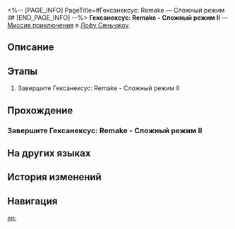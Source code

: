 <%-- [PAGE_INFO]
PageTitle=#Гексанексус: Remake — Сложный режим II#
[END_PAGE_INFO] --%>
{{Дополнить|Диалоги.}}
{{Миссия Инфобокс
|id              = 8025220
|Название        = Гексанексус: Remake - Сложный режим II
|Изображение     = Миссия Гексанексус Remake — Сложный режим II.png
|Тип             = Миссия приключения
|Событие         = 
|Глава           = 
|Условия         = 
|Персонажи       = Первопроходец
|СтартЛокация    = [[Лофу Сяньчжоу]] — [[Дом кандалов]]
|Мир             = Лофу Сяньчжоу
|Предыдущая      = 
|Следующая       = 
|Награды         = 
}}
'''Гексанексус: Remake - Сложный режим II''' — [[Миссия приключения]] в [[Лофу Сяньчжоу]].

==Описание==
{{Описание|<!--официальное описание из Перекрёстка судеб-->}}

==Этапы==
# Завершите Гексанексус: Remake - Сложный режим II

==Прохождение==
{{Дополнить}}
===Завершите Гексанексус: Remake - Сложный режим II===
{{Описание миссии|тип=Миссия приключения|локация=Дом кандалов|Завершите Гексанексус: Remake - Сложный режим II}}
{{Диалог Начало}}
{{Диалог Конец}}

==На других языках==
{{На других языках
|en   = Hexanexus: Remake Hard Mode II
|zhs  = 「枘凿六合•Remake」困难模式II
|zht  = 「枘鑿六合•Remake」困難模式II
|ja   = 「枘構立方・リメイク」難易度・困難II
|ko   = 「모순된 결합체•Remake」 어려움 모드 II
|es   = Hexanexus: Reedición: modo difícil&nbsp;II
|fr   = Mode difficile II de l'Hexanexus V2
|ru   = Гексанексус: Remake - Сложный режим II
|th   = Hexanexus: Remake โหมดยาก II
|vi   = "Khối Lục Giác - Remake" Chế Độ Khó II
|de   = Hexanexus: Remake – Schwerer Modus II
|id   = "Hexanexus: Remake" Mode Sulit II
|pt   = Hexanexus: Remake - Modo Difícil II
}}

==История изменений==
{{История изменений|3.5}}

==Навигация==
{{Миссия приключения Навбокс|Глава }}

[[en:]]
